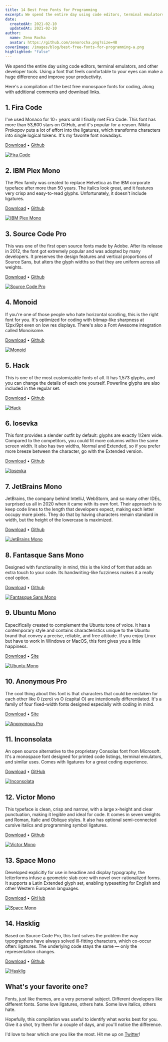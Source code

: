 ```yaml
---
title: 14 Best Free Fonts for Programming
excerpt: We spend the entire day using code editors, terminal emulators, and other developer tools. Using a font that feels comfortable to your eyes can make a huge difference and improve your productivity.
date:
  createdAt: 2021-02-10
  updatedAt: 2021-02-10
author:
  name: Zeno Rocha
  avatar: https://github.com/zenorocha.png?size=48
coverImage: /images/blog/best-free-fonts-for-programming-a.png
highlighted: "false"
---
```


We spend the entire day using code editors, terminal emulators, and other developer tools. Using a font that feels comfortable to your eyes can make a huge difference and improve your productivity.

Here's a compilation of the best free monospace fonts for coding, along with additional comments and download links.

## 1. Fira Code

I've used Monaco for 10+ years until I finally met Fira Code. This font has more than 53,600 stars on GitHub, and it's popular for a reason. Nikita Prokopov puts a lot of effort into the ligatures, which transforms characters into single logical tokens. It's my favorite font nowadays.

[Download](https://github.com/tonsky/FiraCode/releases/download/5.2/Fira_Code_v5.2.zip) • [Github](https://github.com/tonsky/FiraCode)

[![Fira Code](/images/blog/best-free-fonts-for-programming-a.png)](https://github.com/tonsky/FiraCode)

## 2. IBM Plex Mono

The Plex family was created to replace Helvetica as the IBM corporate typeface after more than 50 years. The italics look great, and it features very crisp and easy-to-read glyphs. Unfortunately, it doesn't include ligatures.

[Download](https://github.com/IBM/plex/archive/v5.1.3.zip) • [Github](https://github.com/IBM/plex)

[![IBM Plex Mono](/images/blog/best-free-fonts-for-programming-b.png)](https://www.ibm.com/plex)

## 3. Source Code Pro

This was one of the first open source fonts made by Adobe. After its release in 2012, the font got extremely popular and was adopted by many developers. It preserves the design features and vertical proportions of Source Sans, but alters the glyph widths so that they are uniform across all weights.

[Download](https://github.com/adobe-fonts/source-code-pro/archive/2.038R-ro/1.058R-it/1.018R-VAR.zip) • [Github](https://github.com/adobe-fonts/source-code-pro)

[![Source Code Pro](/images/blog/best-free-fonts-for-programming-c.png)](https://adobe-fonts.github.io/source-code-pro)

## 4. Monoid

If you're one of those people who hate horizontal scrolling, this is the right font for you. It's optimized for coding with bitmap-like sharpness at 12px/9pt even on low res displays. There's also a Font Awesome integration called Monoisome.

[Download](https://github.com/larsenwork/monoid/archive/0.61.zip) • [Github](https://github.com/larsenwork/monoid)

[![Monoid](/images/blog/best-free-fonts-for-programming-d.png)](https://larsenwork.com/monoid)

## 5. Hack

This is one of the most customizable fonts of all. It has 1,573 glyphs, and you can change the details of each one yourself. Powerline glyphs are also included in the regular set.

[Download](https://github.com/source-foundry/Hack/archive/v3.003.zip) • [Github](https://github.com/source-foundry/Hack)

[![Hack](/images/blog/best-free-fonts-for-programming-e.png)](https://sourcefoundry.org/hack)

## 6. Iosevka

This font provides a slender outfit by default: glyphs are exactly 1/2em wide. Compared to the competitors, you could fit more columns within the same screen width. It also has two widths, Normal and Extended, so if you prefer more breeze between the character, go with the Extended version.

[Download](https://github.com/be5invis/Iosevka/archive/v4.5.0.zip) • [Github](https://github.com/be5invis/Iosevka)

[![Iosevka](/images/blog/best-free-fonts-for-programming-f.png)](https://typeof.net/Iosevka)

## 7. JetBrains Mono

JetBrains, the company behind IntelliJ, WebStorm, and so many other IDEs, surprised us all in 2020 when it came with its own font. Their approach is to keep code lines to the length that developers expect, making each letter occupy more pixels. They do that by having characters remain standard in width, but the height of the lowercase is maximized.

[Download](https://github.com/JetBrains/JetBrainsMono/releases/download/v2.225/JetBrainsMono-2.225.zip) • [Github](https://github.com/JetBrains/JetBrainsMono)

[![JetBrains Mono](/images/blog/best-free-fonts-for-programming-g.png)](https://www.jetbrains.com/lp/mono)

## 8. Fantasque Sans Mono

Designed with functionality in mind, this is the kind of font that adds an extra touch to your code. Its handwriting-like fuzziness makes it a really cool option.

[Download](https://github.com/belluzj/fantasque-sans/archive/v1.8.0.zip) • [Github](https://github.com/belluzj/fantasque-sans)

[![Fantasque Sans Mono](/images/blog/best-free-fonts-for-programming-h.png)](https://fontlibrary.org/en/font/fantasque-sans-mono)

## 9. Ubuntu Mono

Especifically created to complement the Ubuntu tone of voice. It has a contemporary style and contains characteristics unique to the Ubuntu brand that convey a precise, reliable, and free attitude. If you enjoy Linux but have to work in Windows or MacOS, this font gives you a little happiness.

[Download](https://assets.ubuntu.com/v1/0cef8205-ubuntu-font-family-0.83.zip) • [Site](https://design.ubuntu.com/font/)

[![Ubuntu Mono](/images/blog/best-free-fonts-for-programming-i.png)](https://design.ubuntu.com/font/)

## 10. Anonymous Pro

The cool thing about this font is that characters that could be mistaken for each other like 0 (zero) vs O (capital O) are intentionally differentiated. It's a family of four fixed-width fonts designed especially with coding in mind.

[Download](https://www.marksimonson.com/assets/content/fonts/AnonymousPro-1_002.zip) • [Site](https://www.marksimonson.com/fonts/view/anonymous-pro)

[![Anonymous Pro](/images/blog/best-free-fonts-for-programming-j.png)](https://www.marksimonson.com/fonts/view/anonymous-pro)

## 11. Inconsolata

An open source alternative to the proprietary Consolas font from Microsoft. It's a monospace font designed for printed code listings, terminal emulators, and similar uses. Comes with ligatures for a great coding experience.

[Download](https://github.com/googlefonts/Inconsolata/archive/v3.000.zip) • [GitHub](https://github.com/googlefonts/Inconsolata)

[![Inconsolata](/images/blog/best-free-fonts-for-programming-k.png)](https://levien.com/type/myfonts/inconsolata.html)

## 12. Victor Mono

This typeface is clean, crisp and narrow, with a large x-height and clear punctuation, making it legible and ideal for code. It comes in seven weights and Roman, Italic and Oblique styles. It also has optional semi-connected cursive italics and programming symbol ligatures.

[Download](https://github.com/rubjo/victor-mono/archive/v1.4.2.zip) • [Github](https://github.com/rubjo/victor-mono)

[![Victor Mono](/images/blog/best-free-fonts-for-programming-l.png)](https://rubjo.github.io/victor-mono/)

## 13. Space Mono

Developed explicitly for use in headline and display typography, the letterforms infuse a geometric slab core with novel over-rationalized forms. It supports a Latin Extended glyph set, enabling typesetting for English and other Western European languages.

[Download](https://github.com/googlefonts/spacemono/archive/f5ebc1e1c0.zip) • [GitHub](https://github.com/googlefonts/spacemono)

[![Space Mono](/images/blog/best-free-fonts-for-programming-m.png)](https://www.colophon-foundry.org/custom/spacemono/)

## 14. Hasklig

Based on Source Code Pro, this font solves the problem the way typographers have always solved ill-fitting characters, which co-occur often: ligatures. The underlying code stays the same — only the representation changes.

[Download](https://github.com/i-tu/Hasklig/archive/v1.2.zip) • [Github](https://github.com/i-tu/Hasklig)

[![Hasklig](/images/blog/best-free-fonts-for-programming-n.png)](https://github.com/i-tu/Hasklig)

## What's your favorite one?

Fonts, just like themes, are a very personal subject. Different developers like different fonts. Some love ligatures, others hate. Some love italics, others hate.

Hopefully, this compilation was useful to identify what works best for you. Give it a shot, try them for a couple of days, and you'll notice the difference.

I'd love to hear which one you like the most. Hit me up on [Twitter](https://twitter.com/zenorocha)!
